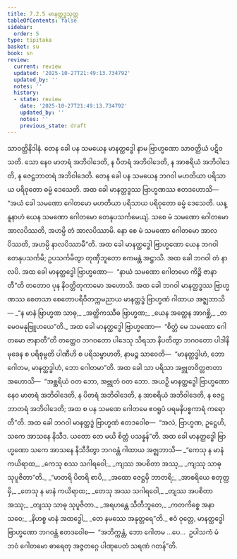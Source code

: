 ```yaml
---
title: 7.2.5 မာနတ္ထဒ္ဓသုတ္တ
tableOfContents: false
sidebar:
  order: 5
type: tipitaka
basket: su
book: sn
review:
  current: review
  updated: '2025-10-27T21:49:13.734792'
  updated_by: ''
  notes: ''
  history:
  - state: review
    date: '2025-10-27T21:49:13.734792'
    updated_by: ''
    notes: ''
    previous_state: draft
---
```



<ReviewStatus review={frontmatter.review} showDetails={true} />

<HypothesisAnnotation frontmatter={frontmatter} />

<DynamicBreadcrumb />

<Division number="201" book="sn" e="ch" v="18" p="308">

<Paragraph number="1260" book="sn">
သာဝတ္ထိနိဒါနံ. တေန ခေါ ပန သမယေန မာနတ္ထဒ္ဓေါ နာမ ဗြာဟ္မဏော သာဝတ္ထိယံ ပဋိဝသတိ. သော နေဝ မာတရံ အဘိဝါဒေတိ, န ပိတရံ အဘိဝါဒေတိ, န အာစရိယံ အဘိဝါဒေတိ, န ဇေဋ္ဌဘာတရံ အဘိဝါဒေတိ. တေန ခေါ ပန သမယေန ဘဂဝါ မဟတိယာ ပရိသာယ ပရိဝုတော ဓမ္မံ ဒေသေတိ. အထ ခေါ မာနတ္ထဒ္ဓဿ ဗြာဟ္မဏဿ ဧတဒဟောသိ—  “အယံ ခေါ သမဏော ဂေါတမော မဟတိယာ ပရိသာယ ပရိဝုတော ဓမ္မံ ဒေသေတိ. ယန္နူနာဟံ ယေန သမဏော ဂေါတမော တေနုပသင်္ကမေယျံ. သစေ မံ သမဏော ဂေါတမော အာလပိဿတိ, အဟမ္ပိ တံ အာလပိဿာမိ. နော စေ မံ သမဏော ဂေါတမော အာလပိဿတိ, အဟမ္ပိ နာလပိဿာမီ”တိ. အထ ခေါ မာနတ္ထဒ္ဓေါ ဗြာဟ္မဏော ယေန ဘဂဝါ တေနုပသင်္ကမိ; ဥပသင်္ကမိတွာ တုဏှီဘူတော ဧကမန္တံ အဋ္ဌာသိ. အထ ခေါ ဘဂဝါ တံ နာလပိ. အထ ခေါ မာနတ္ထဒ္ဓေါ ဗြာဟ္မဏော—  “နာယံ သမဏော ဂေါတမော ကိဉ္စိ ဇာနာတီ”တိ တတောဝ ပုန နိဝတ္တိတုကာမော အဟောသိ. အထ ခေါ ဘဂဝါ မာနတ္ထဒ္ဓဿ ဗြာဟ္မဏဿ စေတသာ စေတောပရိဝိတက္ကမညာယ မာနတ္ထဒ္ဓံ ဗြာဟ္မဏံ ဂါထာယ အဇ္ဈဘာသိ—
</Paragraph>

<Paragraph number="1261" type="verses" book="sn">
_“န မာနံ ဗြာဟ္မဏ သာဓု,_  
_အတ္ထိကဿီဓ ဗြာဟ္မဏ;_  
_ယေန အတ္ထေန အာဂစ္ဆိ,_  
_တမေဝမနုဗြူဟယေ”တိ._  

</Paragraph>

<Paragraph number="1262" book="sn">
အထ ခေါ မာနတ္ထဒ္ဓေါ ဗြာဟ္မဏော—  “စိတ္တံ မေ သမဏော ဂေါတမော ဇာနာတီ”တိ တတ္ထေဝ ဘဂဝတော ပါဒေသု သိရသာ နိပတိတွာ ဘဂဝတော ပါဒါနိ မုခေန စ ပရိစုမ္ဗတိ ပါဏီဟိ စ ပရိသမ္ဗာဟတိ, နာမဉ္စ သာဝေတိ—  “မာနတ္ထဒ္ဓါဟံ, ဘော ဂေါတမ, မာနတ္ထဒ္ဓါဟံ, ဘော ဂေါတမာ”တိ. အထ ခေါ သာ ပရိသာ အဗ္ဘုတဝိတ္တဇာတာ အဟောသိ—  “အစ္ဆရိယံ ဝတ ဘော, အဗ္ဘုတံ ဝတ ဘော. အယဉှိ မာနတ္ထဒ္ဓေါ ဗြာဟ္မဏော နေဝ မာတရံ အဘိဝါဒေတိ, န ပိတရံ အဘိဝါဒေတိ, န အာစရိယံ အဘိဝါဒေတိ, န ဇေဋ္ဌဘာတရံ အဘိဝါဒေတိ; အထ စ ပန သမဏေ ဂေါတမေ ဧဝရူပံ ပရမနိပစ္စကာရံ ကရောတီ”တိ. အထ ခေါ ဘဂဝါ မာနတ္ထဒ္ဓံ ဗြာဟ္မဏံ ဧတဒဝေါစ—  “အလံ, ဗြာဟ္မဏ, ဥဋ္ဌေဟိ, သကေ အာသနေ နိသီဒ. ယတော တေ မယိ စိတ္တံ ပသန္နန်”တိ. အထ ခေါ မာနတ္ထဒ္ဓေါ ဗြာဟ္မဏော သကေ အာသနေ နိသီဒိတွာ ဘဂဝန္တံ ဂါထာယ အဇ္ဈဘာသိ—
</Paragraph>

<Paragraph number="1263" type="verses" book="sn">
_“ကေသု န မာနံ ကယိရာထ,_  
_ကေသု စဿ သဂါရဝေါ;_  
_ကျဿ အပစိတာ အဿု,_  
_ကျဿု သာဓု သုပူဇိတာ”တိ._  

</Paragraph>

<Paragraph number="1264" type="verses" book="sn">
_“မာတရိ ပိတရိ စာပိ,_  
_အထော ဇေဋ္ဌမှိ ဘာတရိ;_  
_အာစရိယေ စတုတ္ထမှိ,_  
_တေသု န မာနံ ကယိရာထ;_  
_တေသု အဿ သဂါရဝေါ,_  
_တျဿ အပစိတာ အဿု;_  
_တျဿု သာဓု သုပူဇိတာ._  

</Paragraph>

<Paragraph number="1265" type="verses" book="sn">
_အရဟန္တေ သီတီဘူတေ,_  
_ကတကိစ္စေ အနာသဝေ;_  
_နိဟစ္စ မာနံ အထဒ္ဓေါ,_  
_တေ နမဿေ အနုတ္တရေ”တိ._  

</Paragraph>

<Paragraph number="1266" book="sn">
ဧဝံ ဝုတ္တေ, မာနတ္ထဒ္ဓေါ ဗြာဟ္မဏော ဘဂဝန္တံ ဧတဒဝေါစ—  “အဘိက္ကန္တံ, ဘော ဂေါတမ …ပေ…  ဥပါသကံ မံ ဘဝံ ဂေါတမော ဓာရေတု အဇ္ဇတဂ္ဂေ ပါဏုပေတံ သရဏံ ဂတန်”တိ.
</Paragraph>
</Division>
